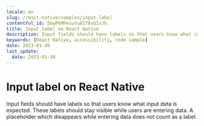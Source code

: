 ```yaml
---
locale: en
slug: /react-native/samples/input-label
contentful_id: 5GwPkMPezuYu81T8sQIoJh
title: Input label on React Native
description: Input fields should have labels so that users know what input data is expected.
keywords: [React Native, accessibility, code sample]
date: 2023-01-30
last_update:
  date: 2023-01-30
---
```


# Input label on React Native

Input fields should have labels so that users know what input data is expected. These labels should stay visible while users are entering data. A placeholder which disappears while entering data does not count as a label.

<CodeSample id="input-label" framework="react-native" locale="en"/>
